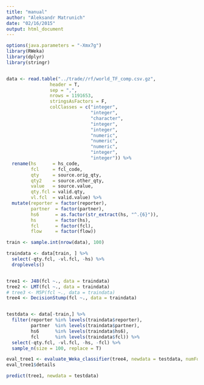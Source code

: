 ```yaml
---
title: "manual"
author: "Aleksandr Matrunich"
date: "02/16/2015"
output: html_document
---
```


```r
options(java.parameters = "-Xmx7g")
library(RWeka)
library(dplyr)
library(stringr)


data <- read.table("../trade//rf/world_TF_comp.csv.gz", 
                header = T, 
                sep = ",",
                nrows = 1191653,
                stringsAsFactors = F,
                colClasses = c("integer", 
                               "integer",
                               "character",
                               "integer",
                               "integer",
                               "numeric",
                               "numeric",
                               "numeric",
                               "integer",
                               "integer")) %>%
  rename(hs      = hs_code,
         fcl     = fcl_code,
         qty     = source.orig_qty,
         qty2    = source.other_qty,
         value   = source.value,
         qty.fcl = valid.qty,
         vl.fcl  = valid.value) %>%
  mutate(reporter = factor(reporter),
         partner  = factor(partner),
         hs6      = as.factor(str_extract(hs, "^.{6}")),
         hs       = factor(hs),
         fcl      = factor(fcl),
         flow     = factor(flow))

train <- sample.int(nrow(data), 100)

traindata <- data[train, ] %>%
  select(-qty.fcl, -vl.fcl, -hs) %>%
  droplevels()


tree1 <- J48(fcl ~., data = traindata)
tree2 <- LMT(fcl ~., data = traindata)
# tree3 <- M5P(fcl ~., data = traindata)
tree4 <- DecisionStump(fcl ~., data = traindata)


testdata <- data[-train,] %>%
  filter(reporter %in% levels(traindata$reporter),
         partner  %in% levels(traindata$partner),
         hs6      %in% levels(traindata$hs6),
         fcl      %in% levels(traindata$fcl)) %>%
  select(-qty.fcl, -vl.fcl, -hs, -fcl) %>%
  sample_n(size = 100, replace = T) 

eval_tree1 <- evaluate_Weka_classifier(tree4, newdata = testdata, numFolds = 5)
eval_tree1$details

predict(tree1, newdata = testdata)

```

